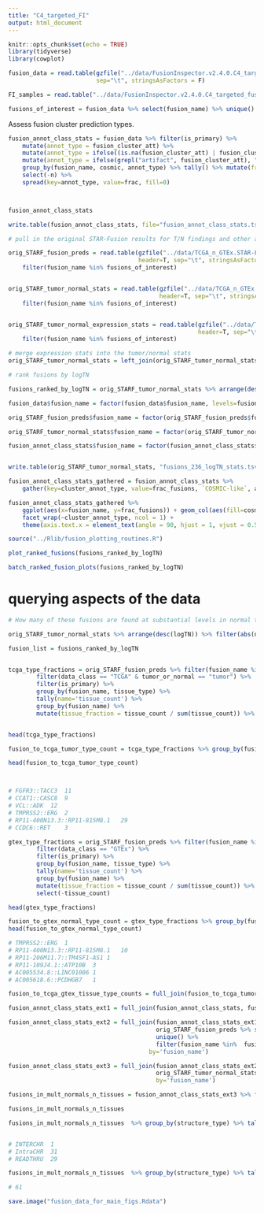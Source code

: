 ```yaml
---
title: "C4_targeted_FI"
output: html_document
---
```


```r
knitr::opts_chunk$set(echo = TRUE)
library(tidyverse)
library(cowplot)
```

```r

fusion_data = read.table(gzfile("../data/FusionInspector.v2.4.0.C4_targeted_fusions.tsv.gz"), header=T, 
                         sep="\t", stringsAsFactors = F)

FI_samples = read.table("../data/FusionInspector.v2.4.0.C4_targeted_fusions.sample_list", header=F, stringsAsFactors = F)[,1]

fusions_of_interest = fusion_data %>% select(fusion_name) %>% unique() %>% pull(fusion_name)

```

Assess fusion cluster prediction types.

```r

fusion_annot_class_stats = fusion_data %>% filter(is_primary) %>%
    mutate(annot_type = fusion_cluster_att) %>%
    mutate(annot_type = ifelse((is.na(fusion_cluster_att) | fusion_cluster_att == "NA"), "other", fusion_cluster_att)) %>%
    mutate(annot_type = ifelse(grepl("artifact", fusion_cluster_att), "artifact", annot_type)) %>%
    group_by(fusion_name, cosmic, annot_type) %>% tally() %>% mutate(frac=prop.table(n)) %>%
    select(-n) %>%
    spread(key=annot_type, value=frac, fill=0) 



fusion_annot_class_stats

write.table(fusion_annot_class_stats, file="fusion_annot_class_stats.tsv", quote=F, sep="\t", row.names = F)
```

```r
# pull in the original STAR-Fusion results for T/N findings and other annotated fusion attributes.

orig_STARF_fusion_preds = read.table(gzfile("../data/TCGA_n_GTEx.STAR-Fusion.v1.7.fusion_preds.decorated.tsv.gz"), 
                                     header=T, sep="\t", stringsAsFactors = F) %>%
    filter(fusion_name %in% fusions_of_interest)


orig_STARF_tumor_normal_stats = read.table(gzfile("../data/TCGA_n_GTEx.STAR-Fusion.v1.7.fusion_preds.stats.tsv.gz"), 
                                           header=T, sep="\t", stringsAsFactors = F) %>%
    filter(fusion_name %in% fusions_of_interest)


orig_STARF_tumor_normal_expression_stats = read.table(gzfile("../data/TCGA_n_GTEx.STAR-Fusion.v1.7.tumor_normal_fusion_expression_comparison_stats.tsv.gz"), 
                                                      header=T, sep="\t", stringsAsFactors = F) %>%
    filter(fusion_name %in% fusions_of_interest)

# merge expression stats into the tumor/normal stats
orig_STARF_tumor_normal_stats = left_join(orig_STARF_tumor_normal_stats, orig_STARF_tumor_normal_expression_stats, by='fusion_name')

# rank fusions by logTN

fusions_ranked_by_logTN = orig_STARF_tumor_normal_stats %>% arrange(desc(logTN)) %>% pull(fusion_name)

fusion_data$fusion_name = factor(fusion_data$fusion_name, levels=fusions_ranked_by_logTN)

orig_STARF_fusion_preds$fusion_name = factor(orig_STARF_fusion_preds$fusion_name, levels=fusions_ranked_by_logTN)

orig_STARF_tumor_normal_stats$fusion_name = factor(orig_STARF_tumor_normal_stats$fusion_name, levels=fusions_ranked_by_logTN)

fusion_annot_class_stats$fusion_name = factor(fusion_annot_class_stats$fusion_name, levels=fusions_ranked_by_logTN)


write.table(orig_STARF_tumor_normal_stats, "fusions_236_logTN_stats.tsv", quote=F, sep="\t", row.names = F)
```




```r

fusion_annot_class_stats_gathered = fusion_annot_class_stats %>%
    gather(key=cluster_annot_type, value=frac_fusions, `COSMIC-like`, artifact, other)
```


```r
fusion_annot_class_stats_gathered %>%
    ggplot(aes(x=fusion_name, y=frac_fusions)) + geom_col(aes(fill=cosmic)) +
    facet_wrap(~cluster_annot_type, ncol = 1) + 
    theme(axis.text.x = element_text(angle = 90, hjust = 1, vjust = 0.5, size=rel(0.3) ))
```



```r

source("../Rlib/fusion_plotting_routines.R")

plot_ranked_fusions(fusions_ranked_by_logTN)

```




```r

batch_ranked_fusion_plots(fusions_ranked_by_logTN)

```


# querying aspects of the data

```r

# How many of these fusions are found at substantial levels in normal tissues?

orig_STARF_tumor_normal_stats %>% arrange(desc(logTN)) %>% filter(abs(normal) >= 5) %>% nrow()

```



```r


fusion_list = fusions_ranked_by_logTN


tcga_type_fractions = orig_STARF_fusion_preds %>% filter(fusion_name %in% fusion_list) %>%
        filter(data_class == "TCGA" & tumor_or_normal == "tumor") %>%
        filter(is_primary) %>%
        group_by(fusion_name, tissue_type) %>%
        tally(name='tissue_count') %>%
        group_by(fusion_name) %>%
        mutate(tissue_fraction = tissue_count / sum(tissue_count)) %>% select(-tissue_count)


head(tcga_type_fractions)

fusion_to_tcga_tumor_type_count = tcga_type_fractions %>% group_by(fusion_name) %>% tally(name='tcga_tumor_type_count')

head(fusion_to_tcga_tumor_type_count)



# FGFR3::TACC3	11			
# CCAT1::CASC8	9			
# VCL::ADK	12			
# TMPRSS2::ERG	2			
# RP11-400N13.3::RP11-815M8.1	29			
# CCDC6::RET	3

```


```r

gtex_type_fractions = orig_STARF_fusion_preds %>% filter(fusion_name %in% fusion_list) %>%
        filter(data_class == "GTEx") %>%
        filter(is_primary) %>%
        group_by(fusion_name, tissue_type) %>%
        tally(name='tissue_count') %>%
        group_by(fusion_name) %>%
        mutate(tissue_fraction = tissue_count / sum(tissue_count)) %>%
        select(-tissue_count)

head(gtex_type_fractions)

fusion_to_gtex_normal_type_count = gtex_type_fractions %>% group_by(fusion_name) %>% tally(name='gtex_normal_type_count')
head(fusion_to_gtex_normal_type_count)

# TMPRSS2::ERG	1			
# RP11-400N13.3::RP11-815M8.1	10			
# RP11-206M11.7::TM4SF1-AS1	1			
# RP11-109J4.1::ATP10B	3			
# AC005534.8::LINC01006	1			
# AC005618.6::PCDHGB7	1	

```

```r

fusion_to_tcga_gtex_tissue_type_counts = full_join(fusion_to_tcga_tumor_type_count, fusion_to_gtex_normal_type_count, by='fusion_name')

fusion_annot_class_stats_ext1 = full_join(fusion_annot_class_stats, fusion_to_tcga_gtex_tissue_type_counts, by='fusion_name')

fusion_annot_class_stats_ext2 = full_join(fusion_annot_class_stats_ext1,
                                          orig_STARF_fusion_preds %>% select(fusion_name, structure_type) %>% 
                                          unique() %>% 
                                          filter(fusion_name %in%  fusion_annot_class_stats_ext1$fusion_name),
                                        by='fusion_name')

fusion_annot_class_stats_ext3 = full_join(fusion_annot_class_stats_ext2, 
                                          orig_STARF_tumor_normal_stats %>% select(fusion_name, normal, tumor, total, logTN),
                                          by='fusion_name')
```


```r

fusions_in_mult_normals_n_tissues = fusion_annot_class_stats_ext3 %>% filter(normal >= 5  & gtex_normal_type_count >= 5)

fusions_in_mult_normals_n_tissues 

fusions_in_mult_normals_n_tissues  %>% group_by(structure_type) %>% tally()


# INTERCHR	1			
# IntraCHR	31			
# READTHRU	29	

```

```r

fusions_in_mult_normals_n_tissues  %>% group_by(structure_type) %>% tally() %>% summarize(sum(n))

# 61

```





```r

save.image("fusion_data_for_main_figs.Rdata")

```


